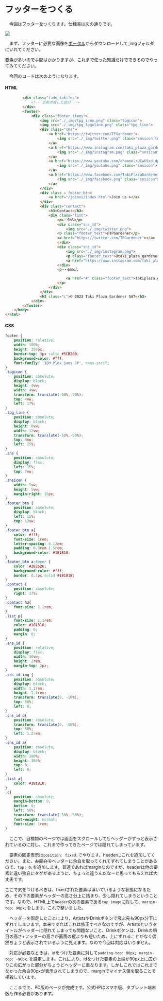 #   フッターをつくる
　今回はフッターをつくります。仕様書は次の通りです。


![](./assets/22-goal.jpg)

　まず、フッターに必要な画像を[ポータル](https://portal.tpgd.jp/index.php/f/122308)からダウンロードして_imgフォルダにいれてください。

要素が多いので手間はかかりますが、これまで使った知識だけでできるのでやってみてください。


　今回のコードは次のようになります。
####    HTML
```html
        <div class="fade_takifes">
            <!-- 以前作成した部分 -->
        </div>
        <footer>
            <div class="footer_items">
                <img src="./_img/tpg_icon.png" class="tpgicon">
                <img src="./_img/tpg_logoline.png" class="tpg_line">
                <div class="sns">
                    <a href="https://twitter.com/TPGardener">
                        <img src="./_img/twitter.png" class="snsicon twitter">
                    </a>
                    <a href="https://www.instagram.com/taki_plaza_gardener/">
                        <img src="./_img/instagram.png" class="snsicon">
                    </a>
                    <a href="https://www.youtube.com/channel/UCwU5xd_dpFeJK5kAVBXGRLg/featured">
                        <img src="./_img/youtube.png" class="snsicon">
                    </a>
                    <a href="https://www.facebook.com/TakiPlazaGardener.tokyotech/">
                        <img src="./_img/facebook.png" class="snsicon">
                    </a>
                </div>
                <div class = footer_btn>
                    <a href="/joinus/index.html">Join us ></a>
                </div>
                <div class="contact">
                    <h3>Contact</h3>
                    <div class="list">
                        <p>・SNS</p>
                        <div class="sns_id">
                            <img src="./_img/twitter.png">
                        <p class="footer_text">@TPGardener</p>
                        <a href="https://twitter.com/TPGardener"></a>
                        </div>
                        <div class="sns_id">
                            <img src="./_img/instagram.png">
                            <p class="footer_text">@taki_plaza_gardener</p>
                            <a href="https://www.instagram.com/taki_plaza_gardener/"></a>
                        </div>
                        <p>・email

                            <a href="#" class="footer_text">takiplaza.gardener@gmail.com</a>
                        </p>
                    </div>
                </div>   
                <h3 class="c">© 2023 Taki Plaza Gardener SAT</h3>
            </div>
        </footer>
    </body>
</html>
```
####    CSS
```css
footer {
    position: relative;
    width: 100%;
    height: 350px;
    border-top: 3px solid #5CB200;
    background-color: #fff;
    font-family: 'IBM Plex Sans JP', sans-serif;
}
.tpgicon {
    position: absolute;
    display: block;
    height: 4vw;
    width: 4vw;
    transform: translate(-50%,-50%);
    top: 4vw;
    left: 17%;
}
.tpg_line {
    position: absolute;
    display: block;
    height: 6vw;
    width: 12vw;
    transform: translate(-50%,-50%);
    top: 4vw;
    left: 25%;
}
.sns {
    position: absolute;
    display: flex;
    left: 15%;
    top: 7vw;
}
.snsicon {
    width: 5vw;
    height: 5vw;
    margin-right: 10px;
}
.footer_btn {
    position: absolute;
    display: block;
    left: 15%;
    top: 13vw;
}
.footer_btn a{
    color: #fff;
    font-size: 1rem;
    letter-spacing: 0.12em;
    padding: 0.8rem 1.5rem;
    background-color: #181818;
}
.footer_btn a:hover {
    color :#282626;
    background-color: #fff;
    border: 0.5px solid #181818;
}
.contact {
    position: absolute;
    right: 17%;
}
.contact h3{
    font-size: 1.1rem;
}
.list p{
    font-size: 1.1rem;
    color: #181818;
    padding: 0;
    margin: 0;
}
.sns_id {
    position: relative;
    display: flex;
    width: 16vw;
    height: 2rem;
    margin-top: 2px;
}
.sns_id img {
    position: absolute;
    display: block;
    width: 1.1rem;
    height: 1.1rem;
    transform: translate(0, -50%);
    top: 50%;
    left: 0;
}
.sns_id p{
    position: absolute;
    transform: translate(0, -50%);
    top: 50%;
    left: 1.2rem;
}
.sns_id a{
    position: absolute;
    display: block;
    width: 100%;
    height: 100%;
    top: 0;
    left: 0;
}
.list a{
    color: #181818;
}
.c{
    position: absolute;
    margin-bottom: 0;
    bottom: 0;
    left: 50%;
    transform: translate(-50%,-50%);
    font-weight: normal;
    font-size: 1rem;
}

```
　ここで、目標物のページでは画面をスクロールしてもヘッダーがずっと表示されているのに対し、これまで作ってきたページでは隠れてしまっています。

　要素の固定表示は`position: fixed;`でやります。headerにこれを追加してください。また、~~お節介で~~ヘッダーに余白を取ってくれてずれてしまうことがあるので、`top: 0;`を追加します。普通であればmarginなのですが、headerは他の要素と違い独自にタグがあるように、ちょっと違うんだなーと思ってもらえれば大丈夫です。

ここで気をつけるべきは、fixedされた要素は浮いているような状態になるため、その下の要素がヘッダーの高さ分上に詰まり、少し隠れてしまうということです。なので、HTML上で`header`の次の要素である`top_image`に対して、`margin-top: 90px;`をします。これで整いました。


　ヘッダーを固定したことにより、ArtistsやDrinkボタンで飛ぶ先も90px分下にずれてしまいます。本来であればこれは修正すべきなのですが、Artistsというタイトルがヘッダーに隠れてしまっても問題ないこと、Drinkボタンは、Drinkの項目の高さ+フッターの高さが画面の縦よりも短いため、上にずれることがなく偶然ちょうど表示されているように見えます。なので今回は対応はいりません。


　対応が必要なときは、idをつけた要素に対して`padding-top: 90px; margin-top: -90px;`を設定します。これにより、idをつけた要素の上端が90px上に広がりこの広がった部分がちょうどヘッダーに重なります。しかしこれではこれまでなかった余白90pxが表示されてしまうので、marginでマイナス値を取ることで相殺しています。

　ここまでで、PC版のページが完成です。公式HPはスマホ版、タブレット端末版も作る必要があります。

